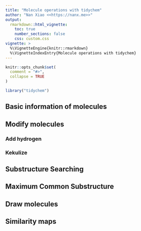 ```yaml
---
title: "Molecule operations with tidychem"
author: "Nan Xiao <<https://nanx.me>>"
output:
  rmarkdown::html_vignette:
    toc: true
    number_sections: false
    css: custom.css
vignette: >
  %\VignetteEngine{knitr::rmarkdown}
  %\VignetteIndexEntry{Molecule operations with tidychem}
---
```


```r
knitr::opts_chunk$set(
  comment = "#>",
  collapse = TRUE
)
```

```r
library("tidychem")
```

## Basic information of molecules

## Modify molecules

### Add hydrogen

### Kekulize

## Substructure Searching

## Maximum Common Substructure

## Draw molecules

## Similarity maps
